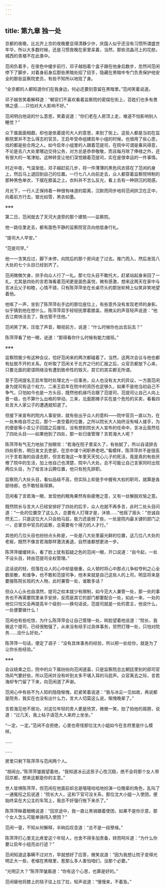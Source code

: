 ```yaml
---
---
---
```

title: 第九章 独一处
---




京都的夜晚，比北齐上京的夜晚要显得清静少许，庆国人似乎还没有习惯所谓盛世年华，所以大多数时候，还是习惯夜晚在家里呆着，当然，那些流晶河上的花舫，城西的青楼不在此类中。

范闲负着手，在夜色中缓步前行，邓子越抱着个盒子跟在他身后数步，忽然间范闲停下了脚步，对着身前身后那些黑暗处招了招手，隐藏在黑暗中专门负责保护他安全的那些监察院吏员，有些不知所以地现了身。

“全京都的人都知道你们在我身边，何必还要刻意留在黑暗里。”范闲笑着说道。

邓子越苦笑着解释道：“朝官们不喜欢看着监察院的密探在街上，百姓们也多有畏惧之感……只怕对大人影响不好。”

范闲明白他说的什么意思，笑着说道：“你们老在人房顶上走，难道不怕影响别人睡觉？”

众下属面面相觑，却也是依着提司大人的意思，来到了街上。这些人都是当初在监察院里并不怎么得志的官员，王启年受命组建启年小组的时候，也很用了些心思，找的都是些合用之人。如今启年小组里的人跟着范提司，在院中可谓是春风得意，不论是去八大处里哪边交待公务，对方总是恭恭敬敬，而且每月除了俸禄之外，还有很大的一笔津贴，这种转变让他们深觉跟着范提司，实在是很幸运的一件事情。

时近中夜，气温渐低，邓子越赶前几步，将一件薄薄的黑色风衣搭在了范闲的身上，然后马上退回到自己的位置。一行七八人向前走去，众人都穿着监察院特制的那种黑色单衣，下摆在膝盖之上。衣料并不怎么反光，看上去有一种阴沉的观感。

月光下，一行人正保持着一种很有味道的距离，沉默而同步地将范闲拱卫在正中，向着前方行去，银光如雪，黑衣如墨。

※※※

第二日，范闲就去了天河大道旁的那个建筑——监察院。

他一路往里走去，都有面色平静的监察院官员向他低身行礼。

“提司大人早安。”

“范提司早。”

他一一含笑应过，脚下未停，向院后的那个房间走了过去。推门而入，然后发现八大处的七个头目已经到齐了。

范闲微微欠身，拱手向众人行了一礼。那七位头目不敢托大，赶紧站起身来回了一礼，尤其是四处的言若海看着范闲更是面色喜悦，微有感激，想来这两天在家中与言冰云父子和睦，心情不错，只有陈萍萍坐在长桌尽头的那张轮椅上似笑非笑地望着他。

他咳了一声，坐到了陈萍萍右手边的那位座位上，有些意外没有发现老师的身影。似乎猜到他在想什么，陈萍萍双手轻轻抚摩着膝盖，用微尖的声音轻声说道：“他去江南快活去了，我也管不住他。”

范闲笑了笑，压低了声音，眼视前方，说道：“什么时候你也出去玩去？”

陈萍萍看了他一眼，说道：“那得看你什么时候有能力接班。”

※※※

监察院极少有这种会议，恰好范闲来的两次都碰着了。当然，这两次会议与他也都有扯脱不开的关系。在听取了范闲关于北齐之行的汇报之后，众官员都放下心来，只要北面的密谍网络没有遭到致命性的毁灭，其它的其实都无所谓。

至于范闲提名王启年暂时处理北方一应事务，众人也没有太大的异议，一方面范闲身为提司有这个权力，二来王启年在院中的资历也足够久，如果不是他当初自己不争气，只怕如今也是一方头目，既然他机缘巧合跟了范提司，范提司让自己人向上晋一级，也不算什么出格的举动。三来，北面那摊子实在是个危险的买卖，看看四处言大人家公子的遭遇就知道了。

但接下来宣布的院内人事安排，就有些出乎众人的意料——院中官员一直以为，在一处朱格自尽之后，那个一直空着的位置，之所以院长大人始终没有喊人接手，为的便是等小言公子回国之后接任，没有想到院长大人宣布的任命中，言冰云竟然任了四处头目——如果他到了四处，那一处归谁管理？言若海大人呢？

陈萍萍有气无力地抬了抬眼帘：“若海在院子里呆久了，有些腻了，所以自请辞去四处职务，明日发文去吏部，在京中谋个闲职养老吧。”看模样，陈萍萍并不是很高兴于言若海的自请去职，但言若海这一年里天天忧心儿子的死活，竟是真的有些厌倦了院中的生活，加上他自己也清楚，院中八大处，总不可能让自己言家同时出现两位头目，为了给言冰云腾位置，他只有抢先辞职。

监察院八大处头目，看似品级不高，但实际上却是手中握有大权的职司，就算是各部侍郎，也不敢轻易得罪。

范闲看了言若海一眼，发现他的眼角果然有些疲倦之意，又有一丝解脱欢愉之意。

既然院长与言大人已经安排好了四处的后手，众人也就不再多言，此时二处头目问道：“一处的位置空了这么久，总要有人打理才是，沐铁……”他摇了摇头：“忠诚自然无二，只是这位大人只会拍马屁，能力还是弱了些，一处是院内最关键的部门之一，总掌京中官员的监察，总需要有个得力的人才行。”

其他的几位头目也纷纷点头称是，一处是八大处里最光鲜的位置，这几位八大处的老板，既然不像言若海那样激流勇退，自然谁都想更进一步。

陈萍萍缓缓转头，看了脸上犹有狐疑之色的范闲一眼，开口说道：“自今起，一处不设头目，转由范提司全权管理。”

这话说的轻，但落在众人的心中却是极重，众人顿时将心中那点儿争权夺利之心全数驱散，和谁争，也不敢和范提司争，他本来就是自己这些人的上司，明显将来是要接陈院长班的大人物，此时兼管一处，谁敢多话？

但众人心头也自凛然，提司之权本就少有限制，如今范大人兼管一处，那一处的事务也不再需要院里亲手安排，反而是其它的部门都要配合一处，如此一来，一处的地位只怕又会再提高半个级别——换句话说，范提司就是一处的君主，他说什么，一处便要做什么！

范闲也有些吃惊，为什么陈萍萍会让自己管理一处，转脸望着他说道：“院长，我做这个提司，已经很勉强了，从来没有经手过具体事务，贸然打理一处，只怕对院务……没什么好处。”

陈萍萍一句话，便定了调子：“没有具体事务的经验，所以把一处给你，就是为了让你长些经验。”

※※※

会议结束之后，院中的众下属纷纷向范闲道喜，只是监察院总比朝廷里别的部司官场风气要好些，所以范闲并没有听到太多不堪入耳的马屁声。众官离去之际，言若海却专门留了下来，向范闲道了声谢。

范闲心中有些不为人知的隐隐惭愧，赶紧笑着说道：“我与冰云一见如故，再说都是院务，我实在也没有出什么力，言大人切莫这么说，惭愧晚辈了。”

言若海见他不居功，对这位年轻的贵人更是欣赏，微微一笑，拍了拍他的肩膀，说道：“过几天，我上帖子请范大人来府上坐坐。”

“一定，一定。”范闲不会拒绝，心里也奇怪那位沈大小姐如今在言府里是什么模样。

……

……

房里只剩下陈萍萍与范闲两个人。

“胡闹台。”陈萍萍皱眉望着他，“我知道冰云这孩子心性沉稳，绝不会将那个女人带回京都，想来这都是你的主意。”

世人皆惧陈萍萍，但范闲在他面前却总是嘻嘻哈哈地扮演一位晚辈的角色，乱叫了一通冤枉之后说道：“院长大人，这和下官可没关系，那位沈大小姐一入使团，便始终呆在大公主的车驾上，我总不好强行拖下来杀了。”

陈萍萍眯着眼睛说道：“回京途中，我一直让黑骑跟着使团，如果不是你示意，那个女人怎么可能单骑闯入使团？”

范闲一窒，不知从何解释，半晌后叹息道：“总不是一段孽缘。”

陈萍萍打心里无比疼爱这个年轻人，也舍不得多加责备，转而呵斥道：“为什么你要让启年小组亮出行迹？”

范闲知道这事瞒不过对方，早就想好了应答，微笑说道：“因为我想让院子变得光明正大一些，老缩在黑暗里，惹那么多人害怕咱们，没那个必要。”

“光明正大？”陈萍萍皱眉道：“你有这个心思，也算是好的。”

范闲替他将膝上的毯子往上拉了拉，轻声说道：“慢慢来，不着急。”